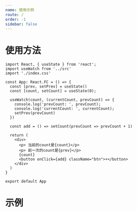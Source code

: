 ```yaml
---
name: 使用示例
route: /
order: -1
sidebar: false
---
```



# 使用方法

```tsx
import React, { useState } from 'react';
import useWatch from '../src'
import './index.css'

const App: React.FC = () => {
  const [prev, setPrev] = useState()
  const [count, setCount] = useState(0);

  useWatch(count, (currentCount, prevCount) => {
    console.log('prevCount: ', prevCount);
    console.log('currentCount: ', currentCount);
    setPrev(prevCount)
  })

  const add = () => setCount(prevCount => prevCount + 1)

  return (
    <div>
      <p> 当前的count是{count}</p>
      <p> 前一次的count是{prev}</p>
      {count}
      <button onClick={add} className="btn">+</button>
    </div>
  )
}

export default App

```

# 示例

<App />
